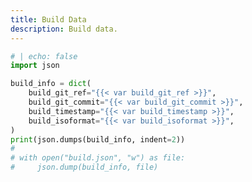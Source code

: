 ```yaml
---
title: Build Data
description: Build data.
---
```


```python
# | echo: false
import json

build_info = dict(
    build_git_ref="{{< var build_git_ref >}}",
    build_git_commit="{{< var build_git_commit >}}",
    build_timestamp="{{< var build_timestamp >}}",
    build_isoformat="{{< var build_isoformat >}}",
)
print(json.dumps(build_info, indent=2))
#
# with open("build.json", "w") as file:
#     json.dump(build_info, file)
```
